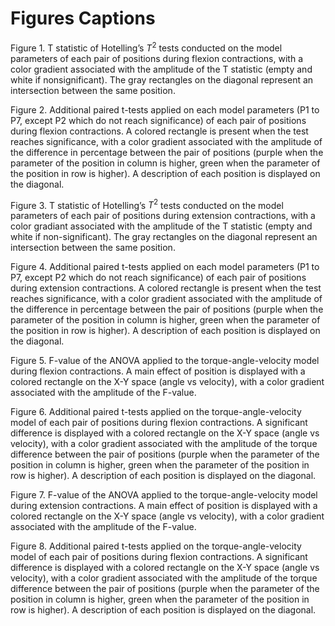 # Figures Captions

<!-- 0D -->

Figure\ 1. T statistic of Hotelling's $T^2$ tests conducted on the model parameters of each pair of positions during flexion contractions, with a color gradient associated with the amplitude of the T statistic (empty and white if nonsignificant).
The gray rectangles on the diagonal represent an intersection between the same position.

Figure\ 2. Additional paired t-tests applied on each model parameters (P1 to P7, except P2 which do not reach significance) of each pair of positions during flexion contractions.
A colored rectangle is present when the test reaches significance, with a color gradient associated with the amplitude of the difference in percentage between the pair of positions (purple when the parameter of the position in column is higher, green when the parameter of the position in row is higher).
A description of each position is displayed on the diagonal.

Figure\ 3. T statistic of Hotelling's $T^2$ tests conducted on the model parameters of each pair of positions during extension contractions, with a color gradiant associated with the amplitude of the T statistic (empty and white if non-significant).
The gray rectangles on the diagonal represent an intersection between the same position.

Figure\ 4. Additional paired t-tests applied on each model parameters (P1 to P7, except P2 which do not reach significance) of each pair of positions during extension contractions.
A colored rectangle is present when the test reaches significance, with a color gradient associated with the amplitude of the difference in percentage between the pair of positions (purple when the parameter of the position in column is higher, green when the parameter of the position in row is higher).
A description of each position is displayed on the diagonal.

<!-- 1D -->

Figure\ 5. F-value of the ANOVA applied to the torque-angle-velocity model during flexion contractions. A main effect of position is displayed with a colored rectangle on the X-Y space (angle vs velocity), with a color gradient associated with the amplitude of the F-value.

Figure\ 6. Additional paired t-tests applied on the torque-angle-velocity model of each pair of positions during flexion contractions.
A significant difference is displayed with a colored rectangle on the X-Y space (angle vs velocity), with a color gradient associated with the amplitude of the torque difference between the pair of positions (purple when the parameter of the position in column is higher, green when the parameter of the position in row is higher).
A description of each position is displayed on the diagonal.

Figure\ 7. F-value of the ANOVA applied to the torque-angle-velocity model during extension contractions.
A main effect of position is displayed with a colored rectangle on the X-Y space (angle vs velocity), with a color gradient associated with the amplitude of the F-value.

Figure\ 8. Additional paired t-tests applied on the torque-angle-velocity model of each pair of positions during flexion contractions.
A significant difference is displayed with a colored rectangle on the X-Y space (angle vs velocity), with a color gradient associated with the amplitude of the torque difference between the pair of positions (purple when the parameter of the position in column is higher, green when the parameter of the position in row is higher).
A description of each position is displayed on the diagonal.

<!-- --- -->
